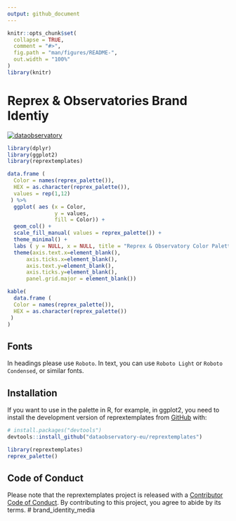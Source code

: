 ```yaml
---
output: github_document
---
```


<!-- README.md is generated from README.Rmd. Please edit that file -->

```r
knitr::opts_chunk$set(
  collapse = TRUE,
  comment = "#>",
  fig.path = "man/figures/README-",
  out.width = "100%"
)
library(knitr)
```

# Reprex & Observatories Brand Identiy

<!-- badges: start -->
[![dataobservatory](https://img.shields.io/badge/ecosystem-dataobservatory.eu-3EA135.svg)](https://dataobservatory.eu/)

<!-- badges: end -->


```r
library(dplyr)
library(ggplot2)
library(reprextemplates)

data.frame (
  Color = names(reprex_palette()), 
  HEX = as.character(reprex_palette()),
  values = rep(1,12)
 ) %>%
  ggplot( aes (x = Color, 
               y = values, 
               fill = Color)) +
  geom_col() +
  scale_fill_manual( values = reprex_palette()) +
  theme_minimal() +
  labs ( y = NULL, x = NULL, title = "Reprex & Observatory Color Palette") +
  theme(axis.text.x=element_blank(),
      axis.ticks.x=element_blank(),
      axis.text.y=element_blank(),
      axis.ticks.y=element_blank(), 
      panel.grid.major = element_blank())

```

```r
kable(
  data.frame (
  Color = names(reprex_palette()), 
  HEX = as.character(reprex_palette())
 )
)
```

## Fonts

In headings please use `Roboto`.  In text, you can use `Roboto Light` or `Roboto Condensed`, or similar fonts.

## Installation

If you want to use in the palette in R, for example, in ggplot2, you need to install the development version of reprextemplates from [GitHub](https://github.com/) with:

``` r
# install.packages("devtools")
devtools::install_github("dataobservatory-eu/reprextemplates")
```

```r
library(reprextemplates)
reprex_palette()
```

## Code of Conduct
  
Please note that the reprextemplates project is released with a [Contributor Code of Conduct](https://contributor-covenant.org/version/2/1/CODE_OF_CONDUCT.html). By contributing to this project, you agree to abide by its terms.
# brand_identity_media